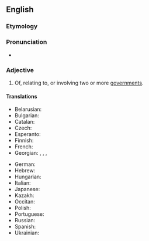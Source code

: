 ==English==

===Etymology===
{{prefix|en|inter|governmental}}

===Pronunciation===
* {{rhymes|en|ɛntəl}}

===Adjective===
{{en-adj|-}}

# Of, relating to, or involving two or more [[government]]s.

====Translations====
{{trans-top|of, relating to, or involving two or more governments}}
* Belarusian: {{t|be|міжура́давы}}
* Bulgarian: {{t|bg|междуправи́телствен}}
* Catalan: {{t|ca|intergovernamental}}
* Czech: {{t|cs|mezivládní}}
* Esperanto: {{t|eo|interregistara}}
* Finnish: {{t|fi|hallitustenvälinen}}
* French: {{t+|fr|intergouvernemental}}
* Georgian: {{t|ka|მთავრობათაშორისი}}, {{t|ka|მთავრობათაშორისო}}, {{t|ka|მთავრობათშორისი}} {{qualifier|alternative form}}, {{t|ka|მთავრობათშორისო}} {{qualifier|alternative form}}
{{trans-mid}}
* German: {{t|de|zwischenstaatlich}}
* Hebrew: {{t|he|בֵּין־מֶמְשַׁלְתִּי|tr=beyn-memshaltí}}
* Hungarian: {{t|hu|kormányközi}}
* Italian: {{t+|it|intergovernativo}}
* Japanese: {{t|ja|[[政府間]]|tr=せいふかん, seifukan}}
* Kazakh: {{t|kk|үкіметаралық}}
* Occitan: {{t|oc|intergovernamental}}
* Polish: {{t|pl|międzyrządowy}}
* Portuguese: {{t|pt|intergovernamental}}
* Russian: {{t+|ru|межправи́тельственный}}
* Spanish: {{t|es|intergubernamental}}
* Ukrainian: {{t|uk|міжурядо́вий}}
{{trans-bottom}}